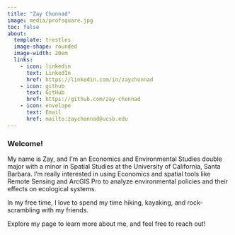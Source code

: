```yaml
---
title: "Zay Chonnad"
image: media/profsquare.jpg
toc: false
about: 
  template: trestles
  image-shape: rounded
  image-width: 20em
  links: 
    - icon: linkedin
      text: LinkedIn
      href: https://linkedin.com/in/zaychonnad
    - icon: github
      text: GitHub
      href: https://github.com/zay-chonnad
    - icon: envelope
      text: Email
      href: mailto:zaychonnad@ucsb.edu
---
```


### Welcome!

My name is Zay, and I’m an Economics and Environmental Studies double major with a minor in Spatial Studies at the University of California, Santa Barbara. I'm really interested in using Economics and spatial tools like Remote Sensing and ArcGIS Pro to analyze environmental policies and their effects on ecological systems.

In my free time, I love to spend my time hiking, kayaking, and rock-scrambling with my friends.

Explore my page to learn more about me, and feel free to reach out!
